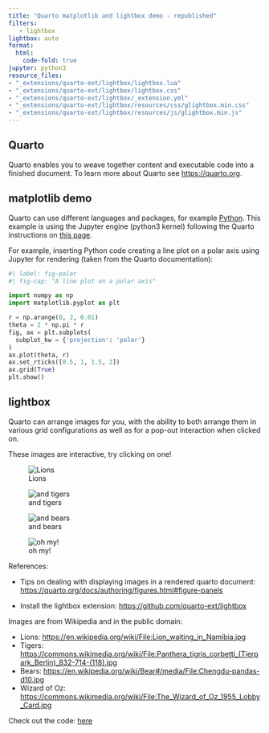 ```yaml
---
title: "Quarto matplotlib and lightbox demo - republished"
filters:
   - lightbox
lightbox: auto
format:
  html:
    code-fold: true
jupyter: python3
resource_files:
- "_extensions/quarto-ext/lightbox/lightbox.lua"
- "_extensions/quarto-ext/lightbox/lightbox.css"
- "_extensions/quarto-ext/lightbox/_extension.yml"
- "_extensions/quarto-ext/lightbox/resources/css/glightbox.min.css"
- "_extensions/quarto-ext/lightbox/resources/js/glightbox.min.js"
---
```


## Quarto

Quarto enables you to weave together content and executable code into a finished document. To learn more about Quarto see <https://quarto.org>.

## matplotlib demo

Quarto can use different languages and packages, for example [Python](https://quarto.org/docs/computations/python.html). This example is using the Jupyter engine (python3 kernel) following the Quarto instructions on [this page](https://quarto.org/docs/tools/rstudio.html#jupyter-engine). 

For example, inserting Python code creating a line plot on a polar axis using Jupyter for rendering (taken from the Quarto documentation):

```python
#| label: fig-polar
#| fig-cap: "A line plot on a polar axis"

import numpy as np
import matplotlib.pyplot as plt

r = np.arange(0, 2, 0.01)
theta = 2 * np.pi * r
fig, ax = plt.subplots(
  subplot_kw = {'projection': 'polar'} 
)
ax.plot(theta, r)
ax.set_rticks([0.5, 1, 1.5, 2])
ax.grid(True)
plt.show()
```

## lightbox

Quarto can arrange images for you, with the ability to both arrange them in various grid configurations as well as for a pop-out interaction when clicked on.  

These images are interactive, try clicking on one!

::: {layout-ncol="2"}

![Lions](img/Lion_waiting_in_Namibia.jpg){group="my-gallery"}

![and tigers](img/Panthera_tigris_corbetti_%28Tierpark_Berlin%29_832-714-%28118%29.jpg){group="my-gallery"}

![and bears](img/Chengdu-pandas-d10.jpg){group="my-gallery"}

![oh my!](img/The_Wizard_of_Oz_1955_Lobby_Card.jpg){group="my-gallery"}

:::

References: 

- Tips on dealing with displaying images in a rendered quarto document: <https://quarto.org/docs/authoring/figures.html#figure-panels>

- Install the lightbox extension: <https://github.com/quarto-ext/lightbox>

Images are from Wikipedia and in the public domain:

- Lions: <https://en.wikipedia.org/wiki/File:Lion_waiting_in_Namibia.jpg>
- Tigers: <https://commons.wikimedia.org/wiki/File:Panthera_tigris_corbetti_(Tierpark_Berlin)_832-714-(118).jpg>
- Bears: <https://en.wikipedia.org/wiki/Bear#/media/File:Chengdu-pandas-d10.jpg>
- Wizard of Oz: <https://commons.wikimedia.org/wiki/File:The_Wizard_of_Oz_1955_Lobby_Card.jpg>

Check out the code: [here](https://github.com/sol-eng/python-examples/tree/main/quarto-lightbox/)
